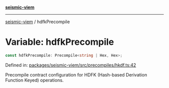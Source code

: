[**seismic-viem**](/seismic-viem/README.mdx)

---

[seismic-viem](/seismic-viem/globals.mdx) / hdfkPrecompile

# Variable: hdfkPrecompile

```ts
const hdfkPrecompile: Precompile<string | Hex, Hex>;
```

Defined in: [packages/seismic-viem/src/precompiles/hkdf.ts:42](https://github.com/SeismicSystems/seismic-client/blob/658575a2378fa3042cad6a13bb56490931591f61/packages/seismic-viem/src/precompiles/hkdf.ts#L42)

Precompile contract configuration for HDFK (Hash-based Derivation Function Keyed) operations.
